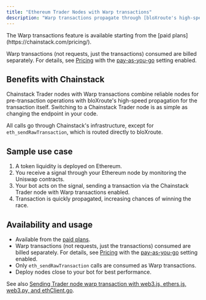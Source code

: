 ```yaml
---
title: "Ethereum Trader Nodes with Warp transactions"
description: "Warp transactions propagate through [bloXroute's high-speed transaction relay network](https://docs.bloxroute.com/bdn-architecture). This makes your transactions available for validators to pick up and include in blocks much faster than regular propagation."
---
```


<Note>
The Warp transactions feature is available starting from the [paid plans](https://chainstack.com/pricing/).

Warp transactions (not requests, just the transactions) consumed are billed separately. For details, see [Pricing](https://chainstack.com/pricing/) with the [pay-as-you-go](/docs/manage-your-billing) setting enabled.
</Note>

## Benefits with Chainstack

Chainstack Trader nodes with Warp transactions combine reliable nodes for pre-transaction operations with bloXroute's high-speed propagation for the transaction itself. Switching to a Chainstack Trader node is as simple as changing the endpoint in your code.

All calls go through Chainstack's infrastructure, except for `eth_sendRawTransaction`, which is routed directly to bloXroute.

## Sample use case

1. A token liquidity is deployed on Ethereum.
2. You receive a signal through your Ethereum node by monitoring the Uniswap contracts.
3. Your bot acts on the signal, sending a transaction via the Chainstack Trader node with Warp transactions enabled.
4. Transaction is quickly propagated, increasing chances of winning the race.

## Availability and usage

* Available from the [paid plans](https://chainstack.com/pricing).
* Warp transactions (not requests, just the transactions) consumed are billed separately. For details, see [Pricing](https://chainstack.com/pricing/) with the [pay-as-you-go](/docs/manage-your-billing) setting enabled.
* Only `eth_sendRawTransaction` calls are consumed as Warp transactions.
* Deploy nodes close to your bot for best performance.

See also [Sending Trader node warp transaction with web3.js, ethers.js, web3.py, and ethClient.go](/docs/sending-warp-transaction-with-web3js-ethersjs-web3py-and-ethclientgo).

